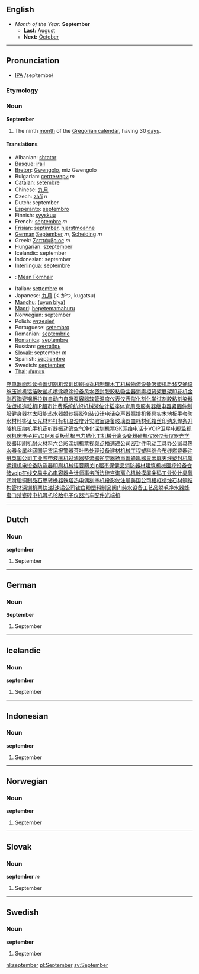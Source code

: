 ==English==
*''Month of the Year:'' '''September'''
**'''Last:''' [[August]]
**'''Next:''' [[October]]
----

==Pronunciation==
*[[w:IPA|IPA]] /sepˈtembə/

===Etymology===

===Noun===
'''September'''
#The ninth [[month]] of the [[Gregorian calendar]], having 30 [[day]]s.

====Translations====
*Albanian: [[shtator]]
*[[Basque]]: [[irail]]
*[[Breton]]: [[Gwengolo]], miz Gwengolo
*Bulgarian: [[септември]] ''m''
*[[Catalan]]: [[setembre]]
*Chinese: [[九月]]
*Czech: [[září]] ''n''
*Dutch: september
*[[Esperanto]]: [[septembro]]
*Finnish: [[syyskuu]]
*French: [[septembre]] ''m''
*[[Frisian]]: [[septimber]], [[hjerstmoanne]]
*[[German]] [[September]] ''m'', [[Scheiding]] ''m''
*Greek: [[Σεπτέμβριος]] ''m''
*[[Hungarian]]: [[szeptember]]
*Icelandic: september
*Indonesian: september
*[[Interlingua]]: [[septembre]]
*{{ga}}: [[Méan Fómhair]]
*Italian: [[settembre]] ''m''
*Japanese: [[九月]] (くがつ, kugatsu)
*[[Manchu]]: ([[uyun biya]])
*[[Maori]]: [[hepetemamahuru]]
*Norwegian: september
*Polish: [[wrzesień]]
*Portuguese: [[setembro]]
*Romanian: [[septembrie]]
*[[Romanica]]: [[septembre]]
*Russian: [[сентябрь]]
*[[Slovak]]: september ''m''
*Spanish: [[septiembre]]
*Swedish: [[september]]
*[[Thai]]: [[กันยายน]]
[http://b27.zhiliaotuofa.com 充电器][http://c128.voip99.net 面料][http://c129.voip99.net ][http://c48.voip99.net 读卡器][http://w25.voip99.net 切割机][http://w26.voip99.net 深圳印刷][http://w29.voip99.net ][http://c77.voip99.net 抛丸机][http://c78.voip99.net 制罐][http://c87.voip99.net 木工机械][http://c88.voip99.net 物流设备][http://c89.voip99.net ][http://c91.voip99.net 吸塑机][http://c92.voip99.net 毛毡][http://c93.voip99.net 交通设施][http://c94.voip99.net 压滤机][http://c95.voip99.net ][http://c134.voip99.net ][http://b100.zhiliaotuofa.com 铝箔][http://c01.voip99.net ][http://b51.zhiliaotuofa.com 吹塑机][http://b52.zhiliaotuofa.com 喷涂][http://b53.zhiliaotuofa.com 喷涂设备][http://c34.voip99.net ][http://a28.voip99.com 风水][http://a29.voip99.com 密封胶][http://a30.voip99.com 胶粘][http://a31.voip99.com 吸尘器][http://a32.voip99.com 消毒柜][http://a33.voip99.com 货架][http://a34.voip99.com 展架][http://aaa17.zhiliaotuofa.com ][http://a80.voip99.com 印花机][http://a81.voip99.com 金刚石][http://a82.voip99.com 陶瓷][http://c34.voip99.net 钢板][http://c35.voip99.net ][http://c129.voip99.net 拉链][http://c130.voip99.net 自动门][http://c131.voip99.net 自吸泵][http://c132.voip99.net 容器][http://c133.voip99.net 软管][http://c138.voip99.net ][http://a93.voip99.com 温度仪表][http://a94.voip99.com 仪表][http://a95.voip99.com ][http://b40.zhiliaotuofa.com 催化剂][http://b41.zhiliaotuofa.com 化学试剂][http://b46.zhiliaotuofa.com 胶粘剂][http://b47.zhiliaotuofa.com 染料][http://b55.zhiliaotuofa.com ][http://a83.voip99.com 注塑机][http://a84.voip99.com 造粒机][http://w31.voip99.net IP超市计费系统][http://w46.voip99.net ][http://c33.voip99.net 纺织机械][http://c34.voip99.net ][http://a05.voip99.com 液位计][http://a06.voip99.com 插座][http://a07.voip99.com 体育用品][http://a08.voip99.com 服务器][http://www35.voip99.com 继电器][http://w12.voip99.net 紧固件][http://w13.voip99.net 制服][http://w14.voip99.net 健身器材][http://w15.voip99.net 太阳能热水器][http://w16.voip99.net 婚纱摄影][http://w17.voip99.net ][http://aaa01.zhiliaotuofa.com 包装设计][http://aaa02.zhiliaotuofa.com ][http://aaa04.zhiliaotuofa.com 电话变声器][http://w29.voip99.net 照排机][http://w30.voip99.net 餐具][http://w31.voip99.net ][http://mudiban.voip99.net 实木地板][http://qianzheng.voip99.com ][http://c31.voip99.net 手套][http://c32.voip99.net 防水材料][http://qianzheng.voip99.com 签证][http://kaoqinji.voip99.com ][http://www46.voip99.com 反光材料][http://www47.voip99.com 打标机][http://www48.voip99.com 温湿度计][http://www49.voip99.com ][http://aaa14.zhiliaotuofa.com 实验室设备][http://aaa15.zhiliaotuofa.com 玻璃器皿][http://aaa16.zhiliaotuofa.com 耗材][http://aaa17.zhiliaotuofa.com ][http://www42.voip99.com 纸箱][http://www43.voip99.com 丝印][http://www44.voip99.com 纳米焊条][http://www45.voip99.com 升降机][http://aaa02.zhiliaotuofa.com 压缩机][http://aaa03.zhiliaotuofa.com 手机窃听器][http://aaa06.zhiliaotuofa.com 振动筛][http://aaa07.zhiliaotuofa.com 空气净化][http://aaa08.zhiliaotuofa.com ][http://ww3.zhiliaotuofa.com 深圳机票][http://ww4.zhiliaotuofa.com ][http://w36.voip99.net GK][http://w40.voip99.net 网络电话卡][http://w41.voip99.net VOIP][http://w44.voip99.net ][http://ww1.voip99.com 卫星电视][http://ww0.voip99.net 监视器][http://www41.voip99.com ][http://www37.voip99.com 机床][http://www38.voip99.com 电子秤][http://www39.voip99.com ][http://w33.voip99.net VOIP网关][http://w34.voip99.net ][http://w70.voip99.net 板蓝根][http://www05.voip99.com 电力猫][http://www13.voip99.com 化工机械][http://a88.voip99.com 分离设备][http://a89.voip99.com 粉碎机][http://a95.voip99.com 仪器][http://a96.voip99.com 仪表仪器][http://a97.voip99.com 光学仪器][http://a98.voip99.com ][http://www27.voip99.com 印刷机][http://www28.voip99.com 耐火材料][http://www29.voip99.com ][http://www01.agreatserver.com 六合彩][http://jipiao.voip99.com/ 深圳机票][http://vod.voip99.net 视频点播][http://sudi.voip99.com/ 速递公司][http://guojihuoyun.voip99.com ][http://aaa23.zhiliaotuofa.com 密封件][http://aaa24.zhiliaotuofa.com 电动工具][http://aaa25.zhiliaotuofa.com 办公家具][http://aaa26.zhiliaotuofa.com 热水器][http://aaa27.zhiliaotuofa.com 金属丝网][http://aaa28.zhiliaotuofa.com ][http://guojihuoyun.voip99.com 国际货运][http://baojingqi.voip99.com 报警器][http://chaye.voip99.com 茶叶][http://www49.voip99.com 热处理设备][http://www50.voip99.com ][http://c66.voip99.net 建材机械][http://c67.voip99.net 工程塑料][http://c73.voip99.net ][http://c81.voip99.net 综合布线][http://c82.voip99.net ][http://c82.voip99.net 燃烧器][http://c83.voip99.net ][http://a15.voip99.com 注册英国公司][http://b05.zhiliaotuofa.com 工业胶带][http://b06.zhiliaotuofa.com 液压机][http://b07.zhiliaotuofa.com 过滤器][http://b13.zhiliaotuofa.com 整流器][http://b14.zhiliaotuofa.com 逆变器][http://b15.zhiliaotuofa.com 扬声器][http://b17.zhiliaotuofa.com 蜂鸣器][http://b18.zhiliaotuofa.com 显示屏][http://b19.zhiliaotuofa.com 天线][http://c12.voip99.net 塑封机][http://c13.voip99.net 望远镜][http://c19.voip99.net ][http://c150.voip99.net ][http://aaa10.zhiliaotuofa.com 机电设备][http://aaa35.zhiliaotuofa.com 防盗器][http://aaa36.zhiliaotuofa.com 印刷机械][http://w46.voip99.net ][http://w63.voip99.net 语音网关][http://w65.voip99.net ip超市][http://w69.voip99.net 保健品][http://w70.voip99.net ][http://b80.zhiliaotuofa.com 消防器材][http://b81.zhiliaotuofa.com 建筑机械][http://b88.zhiliaotuofa.com ][http://c126.voip99.net 医疗设备][http://c127.voip99.net 仓储][http://c128.voip99.net ][http://www.voip99.com/bbs/ voip在线交易中心][http://aaa19.zhiliaotuofa.com 电容器][http://aaa20.zhiliaotuofa.com ][http://a22.voip99.com 会计师事务所][http://a23.voip99.com 法律咨询][http://b08.zhiliaotuofa.com ][http://c29.voip99.net 离心机][http://c45.voip99.net 触摸屏][http://c46.voip99.net 条码][http://c47.voip99.net 工业设计][http://c53.voip99.net 臭氧][http://c54.voip99.net 润滑脂][http://c55.voip99.net ][http://c17.voip99.net 铜制品][http://c18.voip99.net 石墨][http://c19.voip99.net ][http://c76.voip99.net 转换器][http://c89.voip99.net 铁塔][http://c90.voip99.net 热电偶][http://c95.voip99.net 刻字机][http://c100.voip99.net ][http://a73.voip99.com ][http://c11.voip99.net 投影仪][http://c12.voip99.net ][http://a14.voip99.com 注册美国公司][http://b56.zhiliaotuofa.com 相框][http://b57.zhiliaotuofa.com 蜡烛][http://b73.zhiliaotuofa.com 石材][http://b74.zhiliaotuofa.com 钢结构][http://b75.zhiliaotuofa.com 管材][http://b76.zhiliaotuofa.com ][http://jipiao.voip99.com/ 深圳机票][http://sudi.voip99.com/ 快递|速递公司][http://shipinhuiyi.zhiliaotuofa.com ][http://ww3.voip99.com ][http://www16.voip99.com 钛白粉][http://www17.voip99.com 塑料制品][http://www18.voip99.com 阀门][http://www19.voip99.com 纯水设备][http://www20.voip99.com ][http://www36.voip99.com 工艺品][http://w09.voip99.net 脱毛][http://w10.voip99.net 净水器][http://w11.voip99.net 蜂蜜][http://w12.voip99.net ][http://w75.voip99.net 门禁][http://w76.voip99.net 瓷砖][http://w77.voip99.net 电机][http://ww0.voip99.com 耳机][http://www39.voip99.com ][http://www09.voip99.com 轮胎][http://www10.voip99.com 电子仪器][http://www11.voip99.com 汽车配件][http://www12.voip99.com ][http://ww5.voip99.net 光端机]
----

==Dutch==
===Noun===
'''september'''

#September

----
==German==
===Noun===
'''September'''

#September

----
==Icelandic==
===Noun===
'''september'''

#September

----
==Indonesian==
===Noun===
'''september'''

#September

----
==Norwegian==
===Noun===
'''september'''

#September

----
==Slovak==
===Noun===
'''september''' ''m''

#September
----
==Swedish==
===Noun===
'''september''' 

#September

[[nl:september]] 
[[pl:September]] 
[[sv:September]]